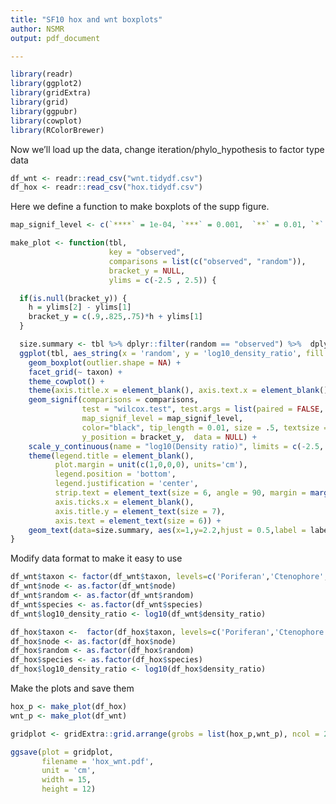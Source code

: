 ```yaml
---
title: "SF10 hox and wnt boxplots"
author: NSMR
output: pdf_document

---
```

```r
library(readr)
library(ggplot2)
library(gridExtra)
library(grid)
library(ggpubr)
library(cowplot)
library(RColorBrewer)

```


Now we'll load up the data, change iteration/phylo_hypothesis to factor type data
```r
df_wnt <- readr::read_csv("wnt.tidydf.csv")
df_hox <- readr::read_csv("hox.tidydf.csv")

```


Here we define a function to make boxplots of the supp figure.
```r
map_signif_level <- c(`****` = 1e-04, `***` = 0.001,  `**` = 0.01, `*` = 0.05, ns = 1)

make_plot <- function(tbl,
                      key = "observed",
                      comparisons = list(c("observed", "random")),
                      bracket_y = NULL,
                      ylims = c(-2.5 , 2.5)) {

  if(is.null(bracket_y)) {
    h = ylims[2] - ylims[1]
    bracket_y = c(.9,.825,.75)*h + ylims[1]
  }

  size.summary <- tbl %>% dplyr::filter(random == "observed") %>%  dplyr::group_by(taxon) %>%  dplyr::summarize(label = paste0("n=",dplyr::n()))
  ggplot(tbl, aes_string(x = 'random', y = 'log10_density_ratio', fill = 'random')) +
    geom_boxplot(outlier.shape = NA) +
    facet_grid(~ taxon) +
    theme_cowplot() +
    theme(axis.title.x = element_blank(), axis.text.x = element_blank()) +
    geom_signif(comparisons = comparisons,
                test = "wilcox.test", test.args = list(paired = FALSE, exact = FALSE), na.rm = TRUE,
                map_signif_level = map_signif_level,
                color="black", tip_length = 0.01, size = .5, textsize = 2,
                y_position = bracket_y,  data = NULL) +
    scale_y_continuous(name = "log10(Density ratio)", limits = c(-2.5, 2.5)) +
    theme(legend.title = element_blank(),
          plot.margin = unit(c(1,0,0,0), units='cm'),
          legend.position = 'bottom',
          legend.justification = 'center',
          strip.text = element_text(size = 6, angle = 90, margin = margin(5,0,5,0,'pt')),
          axis.ticks.x = element_blank(),
          axis.title.y = element_text(size = 7),
          axis.text = element_text(size = 6)) +
    geom_text(data=size.summary, aes(x=1,y=2.2,hjust = 0.5,label = label), size = 2, inherit.aes=F)
}
```

Modify data format to make it easy to use
```r
df_wnt$taxon <- factor(df_wnt$taxon, levels=c('Poriferan','Ctenophore','Placozoan','Cnidarian', 'Acoel','Ecdysozoan', 'Lophotrochozoan', 'Ambulacrarian', 'Cephalochordate', 'Tunicate', 'Vertebrate'))
df_wnt$node <- as.factor(df_wnt$node)
df_wnt$random <- as.factor(df_wnt$random)
df_wnt$species <- as.factor(df_wnt$species)
df_wnt$log10_density_ratio <- log10(df_wnt$density_ratio)

df_hox$taxon <-  factor(df_hox$taxon, levels=c('Poriferan','Ctenophore','Placozoan','Cnidarian', 'Acoel','Ecdysozoan', 'Lophotrochozoan', 'Ambulacrarian', 'Cephalochordate', 'Tunicate', 'Vertebrate'))
df_hox$node <- as.factor(df_hox$node)
df_hox$random <- as.factor(df_hox$random)
df_hox$species <- as.factor(df_hox$species)
df_hox$log10_density_ratio <- log10(df_hox$density_ratio)
```
Make the plots and save them

```r
hox_p <- make_plot(df_hox)
wnt_p <- make_plot(df_wnt)

gridplot <- gridExtra::grid.arrange(grobs = list(hox_p,wnt_p), ncol = 2)

ggsave(plot = gridplot,
       filename = 'hox_wnt.pdf',
       unit = 'cm',
       width = 15,
       height = 12)


```

